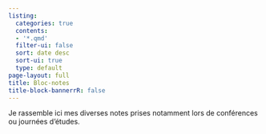 ```yaml
---
listing:
  categories: true
  contents:
  - '*.qmd'
  filter-ui: false
  sort: date desc
  sort-ui: true
  type: default
page-layout: full
title: Bloc-notes
title-block-bannerrR: false
---
```


Je rassemble ici mes diverses notes prises notamment lors de conférences ou journées d'études.